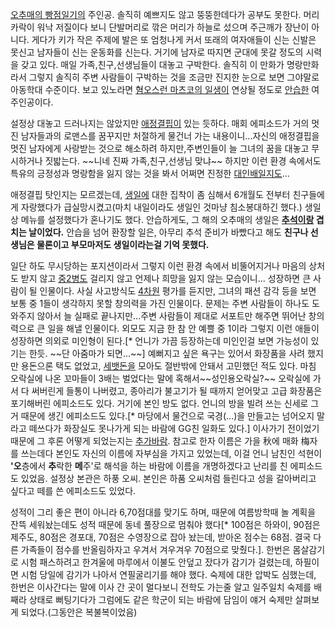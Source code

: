 [[오추매의 빵점일기]]의 주인공. 솔직히 예쁘지도 않고 뚱뚱한데다가 공부도 못한다. 머리카락이 워낙 저질이다 보니 단발머리로 깎은 머리가 하늘로 섰으며 주근깨가 장난이 아니다. 게다가 키가 작은 주제에 발은 또 엄청나게 커서 또래의 여자애들이 신는 신발은 못신고 남자들이 신는 운동화를 신는다. 거기에 남자로 따지면 군대에 못갈 정도의 시력을 갖고 있다. 매일 가족,친구,선생님들이 대놓고 구박한다. 솔직히 이 만화가 명랑만화라서 그렇지 솔직히 주변 사람들이 구박하는 것을 조금만 진지한 눈으로 보면 그야말로 아동학대 수준이다. 보고 있노라면 [[혐오스런 마츠코의 일생]]이 연상될 정도로 [[안습]]한 여주인공이다. 

설정상 대놓고 드러나지는 않았지만 [[애정결핍]]이 있는 듯하다. 매회 에피소드가 거의 멋진 남자들과의 로맨스를 꿈꾸지만 처절하게 물건너 가는 내용이니...자신의 애정결핍을 멋진 남자에게 사랑받는 것으로 해소하려 하지만,주변인들이 늘 그녀의 꿈을 대놓고 무시하거나 짓밟는다. ~~니네 진짜 가족,친구,선생님 맞냐~~ 하지만 이런 환경 속에서도 특유의 긍정성과 명랑함을 잃지 않는 것을 봐서 어쩌면 진정한 [[대인배]]일지도... 

애정결핍 탓인지는 모르겠는데, [[생일]]에 대한 집착이 좀 심해서 6개월도 전부터 친구들에게 자랑했다가 급실망시켰고(마치 내일이라도 생일인 것마냥 침소봉대하긴 했다.) 생일상 메뉴를 설정했다가 혼나기도 했다. 안습하게도, 그 해의 오추매의 생일은 '''[[추석]]이랑 겹치는 날이었다.''' 안습을 넘어 환장할 일은, 아무리 추석 준비가 바빴다고 해도 '''친구나 선생님은 물론이고 부모마저도 생일이라는걸 기억 못했다.'''

일단 하도 무시당하는 포지션이라서 그렇지 이런 환경 속에서 비뚤어지거나 마음의 상처도 받지 않고 [[중2병]]도 걸리지 않고 언제나 희망을 잃지 않는 모습이니... 성장하면 큰 사람이 될 인물이다. 사실 사고방식도 [[4차원]] 평가를 듣지만, 그녀의 패션 감각 등을 보면 보통 중 1들이 생각하지 못할 창의력을 가진 인물이다. 문제는 주변 사람들이 하나도 도와주지 않아서 늘 실패로 끝나지만...주변 사람들이 제대로 서포트만 해주면 뛰어난 창의력으로 큰 일을 해낼 인물이다. 외모도 지금 한 참 안 예쁠 중 1이라 그렇지 이런 애들이 성장하면 의외로 미인형이 된다.[* 언니가 가끔 등장하는데 미인인걸 보면 가능성이 있기는 한듯. ~~단 아줌마가 되면...~~] 예뻐지고 싶은 욕구는 있어서 화장품을 사려 했지만 용돈으론 택도 없었고, [[세뱃돈]]을 모아도 절반밖에 안돼서 고민했던 적도 있다. 마침 오락실에 나온 꼬마들이 3배는 벌었다는 말에 혹해서~~성인용오락실?~~ 오락실에 가서 다 써버린게 들통이 나버렸고, 종아리가 불고기가 될 때까지 얻어맞고 고급 화장품은 포기해버린 에피소드도 있다. 거기에 본인 방도 없다. 언니의 방을 빌려 쓰는 신세로 그거 때문에 생긴 에피소드도 있다.[* 마당에서 물건으로 국경(...)을 만들고는 넘어오지 말라고 떼쓰다가 화장실도 못나가게 되는 바람에 GG친 일화도 있다.] 이사가기 전이었기 때문에 그 후론 어떻게 되었는지는 [[추가바람]]. 참고로 한자 이름은 가을 秋에 매화 梅자를 쓰는데다 본인도 자신의 이름에 자부심을 가지고 있었는데, 이걸 언니 남친인 석현이 ''''오'''층에서 '''추'''락한 '''메'''주'로 해석을 하는 바람에 이름을 개명하겠다고 난리를 친 에피소드도 있었음. 설정상 본관은 하풍 오씨. 본인은 하품 오씨처럼 들린다고 성을 갈아버리고 싶다고 떼를 쓴 에피소드도 있었다.

성적이 그리 좋은 편이 아니라 6,70점대를 맞기도 하며, 때문에 여름방학때 놀 계획을 잔뜩 세워놨는데도 성적 때문에 동네 풀장으로 멈춰야 했다[* 100점은 하와이, 90점은 제주도, 80점은 경포대, 70점은 수영장으로 잡아 놨는데, 받아온 점수는 68점. 결국 다른 가족들이 점수를 반올림하자고 우겨서 겨우겨우 70점으로 맞췄다.]. 한번은 몸살감기로 시험 패스하려고 한겨울에 마루에서 이불도 안덮고 잤다가 감기가 걸렸는데, 하필이면 시험 당일에 감기가 나아서 연필굴리기를 해야 했다. 숙제에 대한 압박도 심했는데, 한번은 이사간다는 말에 이사 간 곳이 멀다보니 전학도 가는줄 알고 일주일치 숙제를 배째라 상태로 뻐팅기다가 그럼에도 같은 학군이 되는 바람에 담임이 얘거 숙제만 살펴보게 되었다.(그동안은 복불복이었음)
